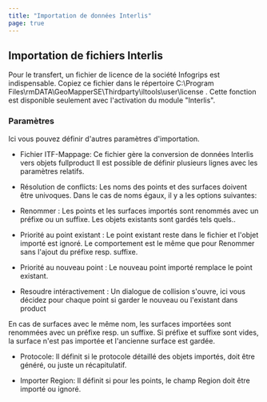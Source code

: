```yaml
---
title: "Importation de données Interlis"
page: true
---
```

## Importation de fichiers Interlis

<Warning>
Pour le transfert, un fichier de licence de la soci&#233;t&#233; Infogrips est indispensable. Copiez ce fichier dans le r&#233;pertoire  <Border>C:\Program Files\rmDATA\GeoMapperSE\Thirdparty\iltools\user\license</Border> .  
</Warning>


<Warning>
Cette fonction est disponible seulement avec l&#39;activation du module &quot;Interlis&quot;.
</Warning>



### Param&#232;tres
Ici vous pouvez d&#233;finir d&#39;autres param&#232;tres d&#39;importation.


- <Bold> Fichier ITF-Mappage: </Bold>  Ce fichier g&#232;re la conversion de donn&#233;es Interlis vers objets <Placeholder>fullproduct</Placeholder>  Il est possible de d&#233;finir plusieurs lignes avec les param&#232;tres relatifs.

- <Bold> R&#233;solution de conflicts: </Bold>  Les noms des points et des surfaces doivent &#234;tre univoques. Dans le cas de noms &#233;gaux, il y a les options suivantes:

- <Italic> Renommer </Italic> : Les points et les surfaces import&#233;s sont renomm&#233;s avec un pr&#233;fixe ou un suffixe. Les objets existants sont gard&#233;s tels quels..

- <Italic> Priorit&#233; au point existant </Italic> : Le point existant reste dans le fichier et l&#39;objet import&#233; est ignor&#233;. Le comportement est le m&#234;me que pour <Italic> Renommer </Italic>  sans l&#39;ajout du pr&#233;fixe resp. suffixe.

- <Italic> Priorit&#233; au nouveau point </Italic> : Le nouveau point import&#233; remplace le point existant.

- <Italic> Resoudre int&#233;ractivement </Italic> : Un dialogue de collision s&#39;ouvre, ici vous d&#233;cidez pour chaque point si garder le nouveau ou l&#39;existant dans <Placeholder>product</Placeholder>   





<Warning>
En cas de surfaces avec le m&#234;me nom, les surfaces import&#233;es sont renomm&#233;es avec un pr&#233;fixe resp. un suffixe. Si pr&#233;fixe et suffixe sont vides, la surface n&#39;est pas import&#233;e et l&#39;ancienne surface est gard&#233;e.
</Warning>


- <Bold> Protocole: </Bold>  Il d&#233;finit si le protocole d&#233;taill&#233; des objets import&#233;s, doit &#234;tre g&#233;n&#233;r&#233;, ou juste un r&#233;capitulatif.

- <Bold> Importer Region: </Bold>  Il d&#233;finit si pour les points, le champ <Italic> Region </Italic>  doit &#234;tre import&#233; ou ignor&#233;.




